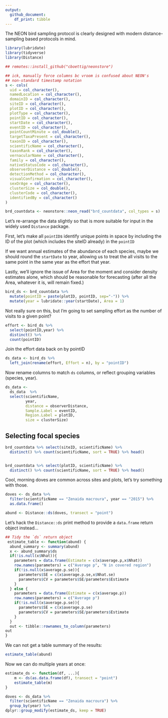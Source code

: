 ```yaml
---
output: 
  github_document:
    df_print: tibble
---
```


The NEON bird sampling protocol is clearly designed with modern distance-sampling
based protocols in mind.  



```r
library(lubridate)
library(tidyverse)
library(Distance)

## remotes::install_github("cboettig/neonstore")
```

```r
## ick, manually force columns bc vroom is confused about NEON's
## non-standard timestamp notation 
s <- cols(
  uid = col_character(),
  namedLocation = col_character(),
  domainID = col_character(),
  siteID = col_character(),
  plotID = col_character(),
  plotType = col_character(),
  pointID = col_character(),
  startDate = col_character(),
  eventID = col_character(),
  pointCountMinute = col_double(),
  targetTaxaPresent = col_character(),
  taxonID = col_character(),
  scientificName = col_character(),
  taxonRank = col_character(),
  vernacularName = col_character(),
  family = col_character(),
  nativeStatusCode = col_character(),
  observerDistance = col_double(),
  detectionMethod = col_character(),
  visualConfirmation = col_character(),
  sexOrAge = col_character(),
  clusterSize = col_double(),
  clusterCode = col_character(),
  identifiedBy = col_character()
)

brd_countdata <- neonstore::neon_read("brd_countdata", col_types = s)
```



Let's re-arrange the data slightly so that is more suitable for input in the widely used `Distance` package.  


First, let's make all `pointID`s identify unique points in space
by including the ID of the plot (which includes the siteID already) 
in the `pointID`  

If we want annual estimates of the abundance of each species, maybe
we should round the `startDate` to year, allowing us to treat the all visits to the same point in the same year as the effort that year.

Lastly, we'll ignore the issue of Area for the moment and consider density estimates alone, which should be reasonable for forecasting (after all the Area, whatever it is, will remain fixed.)

```r
bird_ds <- brd_countdata %>% 
  mutate(pointID = paste(plotID, pointID, sep="-")) %>%
  mutate(year = lubridate::year(startDate), Area = 1)
```


Not really sure on this, but I'm going to set sampling effort as 
the number of visits to a given point?

```r
effort <- bird_ds %>% 
  select(pointID,year) %>% 
  distinct() %>% 
  count(pointID)
```

Join the effort data back on by pointID

```r
ds_data <- bird_ds %>%
  left_join(rename(effort, Effort = n), by = "pointID")
```

Now rename columns to match `ds` columns, or reflect grouping variables (species, year).

```r
ds_data <- 
  ds_data  %>% 
  select(scientificName, 
         year,
         distance = observerDistance, 
         Sample.Label = eventID, 
         Region.Label = plotID, 
         size = clusterSize)
```


 
## Selecting focal species

```r
brd_countdata %>% select(siteID, scientificName) %>%
  distinct() %>% count(scientificName, sort = TRUE) %>% head()


brd_countdata %>% select(plotID, scientificName) %>%
  distinct() %>% count(scientificName, sort = TRUE) %>% head()

```

Cool, morning doves are common across sites and plots, let's try something with those.

```r
doves <- ds_data %>% 
  filter(scientificName == "Zenaida macroura", year == "2015") %>% 
  as.data.frame()
```




```r
abund <- Distance::ds(doves, transect = "point")
```










Let's hack the `Distance::ds` print method to provide a `data.frame` return object instead...


```r

## Tidy the `ds` return object
 estimate_table <- function(abund) {
  abund_summary <- summary(abund)
  x <- abund_summary$ds
  if(!is.null(x$Nhat)){
    parameters = data.frame(Estimate = c(x$average.p,x$Nhat))
    row.names(parameters) = c("Average p", "N in covered region")
    if(!is.null(x$average.p.se)){
      parameters$SE = c(x$average.p.se,x$Nhat.se)
      parameters$CV = parameters$SE/parameters$Estimate
    }
  } else {
    parameters = data.frame(Estimate = c(x$average.p))
    row.names(parameters) = c("Average p")
    if(!is.null(x$average.p.se)){
      parameters$SE = c(x$average.p.se)
      parameters$CV = parameters$SE/parameters$Estimate
    }
  }
  out <- tibble::rownames_to_column(parameters)
out
}
```

We can not get a table summary of the results:

```r
estimate_table(abund)
```

Now we can do multiple years at once: 

```r

estimate_ds <- function(df, ...){
    m <- ds(as.data.frame(df), transect = "point")
    estimate_table(m)
}

doves <- ds_data %>% 
  filter(scientificName == "Zenaida macroura") %>% 
  group_by(year) %>%
dplyr::group_modify(estimate_ds, keep = TRUE)

```

